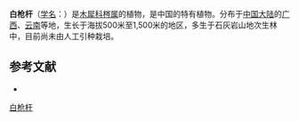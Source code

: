 {{Speciesbox
| name = 白枪杆
| status = 
| status_system = 
| image =
| genus = Fraxinus
| species = malacophylla
| authority = Hemsl.
}}

'''白枪杆'''（[[学名|学名]]：{{lang|la|''Fraxinus malacophylla''}}）是[[木犀科|木犀科]][[梣属|梣属]]的植物，是中国的特有植物。分布于[[中国大陆|中国大陆]]的[[广西|广西]]、[[云南|云南]]等地，生长于海拔500米至1,500米的地区，多生于石灰岩山地次生林中，目前尚未由人工引种栽培。

== 参考文献 ==
<div class="references-small">
* {{cite web| url =http://www.bioinfo.cn/db05/KmzwSpecies.php?action=view&id=14071| title =白枪杆| work =《中国高等植物数据库全库》| publisher =中国科学院微生物研究所| author =昆明植物研究所| accessdate =2009-02-24| deadurl =yes| archiveurl =https://web.archive.org/web/20160305035314/http://www.bioinfo.cn/db05/KmzwSpecies.php?action=view&id=14071| archivedate =2016-03-05}}
</div>
{{Taxonbar|from=Q15227893}}

[[Category:梣属|白枪杆]]


{{植物小作品}}